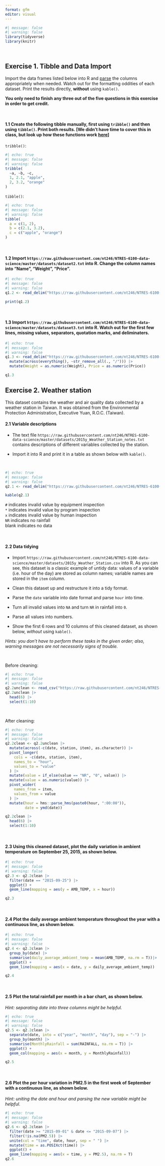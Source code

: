 ```yaml
---
format: gfm
editor: visual
---
```


```r
#| message: false
#| warning: false
library(tidyverse)
library(knitr)
```

<br>

## Exercise 1. Tibble and Data Import

Import the data frames listed below into R and [parse](https://r4ds.had.co.nz/data-import.html#parsing-a-vector) the columns appropriately when needed. Watch out for the formatting oddities of each dataset. Print the results directly, **without** using `kable()`.

**You only need to finish any three out of the five questions in this exercise in order to get credit.**

<br>

#### 1.1 Create the following tibble manually, first using `tribble()` and then using `tibble()`. Print both results. \[We didn’t have time to cover this in class, but look up how these functions work [here](https://r4ds.had.co.nz/tibbles.html#creating-tibbles)\]

`tribble()`:

```r
#| echo: true
#| message: false
#| warning: false
tribble(
  ~a, ~b, ~c,
  1, 2.1, "apple",
  2, 3.2, "orange"
)
```
`tibble()`:

```r
#| echo: true
#| message: false
#| warning: false
tibble(
  a = c(1, 2),
  b = c(2.1, 3.2),
  c = c("apple", "orange")
)
```


<br>

#### 1.2 Import `https://raw.githubusercontent.com/nt246/NTRES-6100-data-science/master/datasets/dataset2.txt` into R. Change the column names into “Name”, “Weight”, “Price”.

```r
#| echo: true
#| message: false
#| warning: false
q1.2 <- read_delim("https://raw.githubusercontent.com/nt246/NTRES-6100-data-science/master/datasets/dataset2.txt", delim = ",", col_names = c("Name", "Weight", "Price"))

print(q1.2)
```

<br>

#### 1.3 Import `https://raw.githubusercontent.com/nt246/NTRES-6100-data-science/master/datasets/dataset3.txt` into R. Watch out for the first few lines, missing values, separators, quotation marks, and deliminaters.

```r
#| echo: true
#| message: false
#| warning: false
q1.3 <- read_delim("https://raw.githubusercontent.com/nt246/NTRES-6100-data-science/master/datasets/dataset3.txt", skip = 3, delim = ";", col_names = c("Name", "Weight", "Price")) |> 
  mutate(across(everything(), ~str_remove_all(., "/"))) |> 
  mutate(Weight = as.numeric(Weight), Price = as.numeric(Price))

q1.3
```


## Exercise 2. Weather station

This dataset contains the weather and air quality data collected by a
weather station in Taiwan. It was obtained from the Environmental
Protection Administration, Executive Yuan, R.O.C. (Taiwan).

#### 2.1 Variable descriptions

- The text file
  `https://raw.githubusercontent.com/nt246/NTRES-6100-data-science/master/datasets/2015y_Weather_Station_notes.txt`
  contains descriptions of different variables collected by the station.

- Import it into R and print it in a table as shown below with
  `kable()`.

<br>

```r
#| echo: true
#| message: false
#| warning: false
q2.1 <- read_delim("https://raw.githubusercontent.com/nt246/NTRES-6100-data-science/master/datasets/2015y_Weather_Station_notes.txt", delim = "-")

kable(q2.1)
```
`#` indicates invalid value by equipment inspection  
`*` indicates invalid value by program inspection  
`x` indicates invalid value by human inspection  
`NR` indicates no rainfall  
blank indicates no data

<br>

#### 2.2 Data tidying

- Import
  `https://raw.githubusercontent.com/nt246/NTRES-6100-data-science/master/datasets/2015y_Weather_Station.csv`
  into R. As you can see, this dataset is a classic example of untidy
  data: values of a variable (i.e. hour of the day) are stored as column
  names; variable names are stored in the `item` column.

- Clean this dataset up and restructure it into a tidy format.

- Parse the `date` variable into date format and parse `hour` into time.

- Turn all invalid values into `NA` and turn `NR` in rainfall into `0`.

- Parse all values into numbers.

- Show the first 6 rows and 10 columns of this cleaned dataset, as shown
  below, *without* using `kable()`.

*Hints: you don’t have to perform these tasks in the given order; also,
warning messages are not necessarily signs of trouble.*

<br>

Before cleaning:

```r
#| echo: true
#| message: false
#| warning: false
q2.2unclean <- read_csv("https://raw.githubusercontent.com/nt246/NTRES-6100-data-science/master/datasets/2015y_Weather_Station.csv", col_types = cols(.default = "c"))
q2.2unclean |> 
  head(6) |> 
  select(1:10)
```


<br>

After cleaning:

```r
#| echo: true
#| message: false
#| warning: false
q2.2clean <- q2.2unclean |> 
  mutate(across(-c(date, station, item), as.character)) |> 
  pivot_longer(
    cols = -c(date, station, item),
    names_to = "hour",
    values_to = "value"
  ) |> 
  mutate(value = if_else(value == "NR", "0", value)) |> 
  mutate(value = as.numeric(value)) |> 
  pivot_wider(
    names_from = item,
    values_from = value
  ) |> 
  mutate(hour = hms::parse_hms(paste0(hour, ":00:00")),
         date = ymd(date))

q2.2clean |> 
  head(6) |> 
  select(1:10)
```

<br>

#### 2.3 Using this cleaned dataset, plot the daily variation in ambient temperature on September 25, 2015, as shown below.

```r
#| echo: true
#| message: false
#| warning: false
q2.3 <- q2.2clean |> 
  filter(date == "2015-09-25") |> 
  ggplot() +
  geom_line(mapping = aes(y = AMB_TEMP, x = hour))

q2.3
```

<br>

#### 2.4 Plot the daily average ambient temperature throughout the year with a **continuous line**, as shown below.

```r
#| echo: true
#| message: false
#| warning: false
q2.4 <- q2.2clean |> 
  group_by(date) |> 
  summarise(daily_average_ambient_temp = mean(AMB_TEMP, na.rm = T))|> 
  ggplot() +
  geom_line(mapping = aes(x = date, y = daily_average_ambient_temp))

q2.4
```

<br>

#### 2.5 Plot the total rainfall per month in a bar chart, as shown below.

*Hint: separating date into three columns might be helpful.*

```r
#| echo: true
#| message: false
#| warning: false
q2.5 <- q2.2clean |> 
  separate(date, into = c("year", "month", "day"), sep = "-") |> 
  group_by(month) |> 
  summarise(MonthlyRainfall = sum(RAINFALL, na.rm = T)) |> 
  ggplot() +
  geom_col(mapping = aes(x = month, y = MonthlyRainfall))

q2.5

```

<br>

#### 2.6 Plot the per hour variation in PM2.5 in the first week of September with a **continuous line**, as shown below.

*Hint: uniting the date and hour and parsing the new variable might be
helpful.*

```r
#| echo: true
#| message: false
#| warning: false
q2.6 <- q2.2clean |> 
  filter(date >= "2015-09-01" & date <= "2015-09-07") |> 
  filter(!is.na(PM2.5)) |> 
  unite(col = "time", date, hour, sep = " ") |> 
  mutate(time = as.POSIXct(time)) |> 
  ggplot() +
  geom_line(mapping = aes(x = time, y = PM2.5), na.rm = T)
q2.6
```


<br>